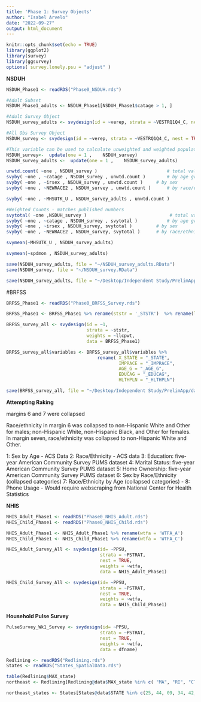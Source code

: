 ```yaml
---
title: 'Phase 1: Survey Objects'
author: "Isabel Arvelo"
date: "2022-09-27"
output: html_document
---
```


```r
knitr::opts_chunk$set(echo = TRUE)
library(ggplot2)
library(survey)
library(ggsurvey)
options( survey.lonely.psu = "adjust" )
```


**NSDUH**

```r
NSDUH_Phase1 <- readRDS("Phase0_NSDUH.rds")
```

```r
#Adult Subset 
NSDUH_Phase1_adults <- NSDUH_Phase1[NSDUH_Phase1$catage > 1, ]
```

```r
#Adult Survey Object
NSDUH_survey_adults <- svydesign(id = ~verep, strata = ~VESTRQ1Q4_C, nest = TRUE, weights = ~ANALWTQ1Q4_C, data = NSDUH_Phase1_adults)
```

```r
#All Obs Survey Object 
NSDUH_survey <- svydesign(id = ~verep, strata = ~VESTRQ1Q4_C, nest = TRUE, weights = ~ANALWTQ1Q4_C, data = NSDUH_Phase1)
```

```r
#This variable can be used to calculate unweighted and weighted population sizes
NSDUH_survey<-	update(one = 1 ,	NSDUH_survey)
NSDUH_survey_adults <-	update(one = 1 ,	NSDUH_survey_adults)
```


```r
unwtd.count( ~one , NSDUH_survey )							# total valid cases
svyby( ~one , ~catage , NSDUH_survey , unwtd.count )		# by age group
svyby( ~one , ~irsex , NSDUH_survey , unwtd.count )		# by sex
svyby( ~one , ~NEWRACE2 , NSDUH_survey , unwtd.count )		# by race/ethnicity
```

```r
svyby( ~one , ~MHSUTK_U , NSDUH_survey_adults , unwtd.count )
```


```r
#Weighted Counts - matches published numbers 
svytotal( ~one ,NSDUH_survey )							     # total valid cases
svyby( ~one , ~catage , NSDUH_survey , svytotal )			# by age group
svyby( ~one , ~irsex , NSDUH_survey, svytotal )			# by sex
svyby( ~one , ~NEWRACE2 , NSDUH_survey, svytotal )		# by race/ethnicity
```


```r
svymean(~MHSUTK_U , NSDUH_survey_adults)	
```

```r
svymean(~spdmon , NSDUH_survey_adults)	
```

```r
save(NSDUH_survey_adults, file = "~/NSDUH_survey_adults.RData")
save(NSDUH_survey, file = "~/NSDUH_survey.RData")
```

```r
save(NSDUH_survey_adults, file = "~/Desktop/Independent Study/PrelimApp/data/NSDUH_survey_adults.RData")
```




#BRFSS 

```r
BRFSS_Phase1 <- readRDS("Phase0_BRFSS_Survey.rds")

BRFSS_Phase1 <- BRFSS_Phase1 %>% rename(ststr = '_STSTR')  %>% rename(llcpwt = '_LLCPWT')
```

```r
BRFSS_survey_all <- svydesign(id = ~1, 
                              strata = ~ststr, 
                              weights = ~llcpwt, 
                              data = BRFSS_Phase1)
```



```r
BRFSS_survey_all$variables <- BRFSS_survey_all$variables %>%
                                  rename( X_STATE = "_STATE", 
                                          IMPRACE = "_IMPRACE", 
                                          AGE_G = "_AGE_G", 
                                          EDUCAG = "_EDUCAG", 
                                          HLTHPLN = "_HLTHPLN")

```



```r
save(BRFSS_survey_all, file = "~/Desktop/Independent Study/PrelimApp/data/BRFSS_survey_all.RData")
```









**Attempting Raking** 

margins 6 and 7 were collapsed

Race/ethnicity in margin 6 was collapsed to non-Hispanic White and Other for males; non-Hispanic White, non-Hispanic Black, and Other for females. In margin seven, race/ethnicity was collapsed to non-Hispanic White and Other.

1: Sex by Age - ACS Data 
2: Race/Ethnicity - ACS data 
3: Education: five-year American Community Survey PUMS dataset 
4: Marital Status: five-year American Community Survey PUMS dataset 
5: Home Ownership: five-year American Community Survey PUMS dataset 
6: Sex by Race/Ethnicity (collapsed categories)
7: Race/Ethnicity by Age (collapsed categories) - 
8: Phone Usage - Would require webscraping from National Center for Health Statistics


**NHIS**

```r
NHIS_Adult_Phase1 <- readRDS("Phase0_NHIS_Adult.rds")
NHIS_Child_Phase1 <- readRDS("Phase0_NHIS_Child.rds")
```

```r
NHIS_Adult_Phase1 <- NHIS_Adult_Phase1 %>% rename(wtfa = 'WTFA_A') 
NHIS_Child_Phase1 <- NHIS_Child_Phase1 %>% rename(wtfa = 'WTFA_C') 
```


```r
NHIS_Adult_Survey_All <- svydesign(id= ~PPSU, 
                                   strata = ~PSTRAT, 
                                   nest = TRUE, 
                                   weights = ~wtfa, 
                                   data = NHIS_Adult_Phase1)
```


```r
NHIS_Child_Survey_All <- svydesign(id= ~PPSU, 
                                   strata = ~PSTRAT, 
                                   nest = TRUE, 
                                   weights = ~wtfa, 
                                   data = NHIS_Child_Phase1)
```


**Household Pulse Survey**

```r
PulseSurvey_Wk1_Survey <- svydesign(id= ~PPSU, 
                                   strata = ~PSTRAT, 
                                   nest = TRUE, 
                                   weights = ~wtfa, 
                                   data = dfname)
```








```r
Redlining <- readRDS("Redlining.rds")
States <- readRDS("States_SpatialData.rds")
```

```r
table(Redlining$MAX_state)
northeast <- Redlining[Redlining@data$MAX_state %in% c( "MA", "RI", "CT", "NJ", "PA", "NY") , ]
```

```r
northeast_states <- States[States@data$STATE %in% c(25, 44, 09, 34, 42, 36 ) , ]
```



